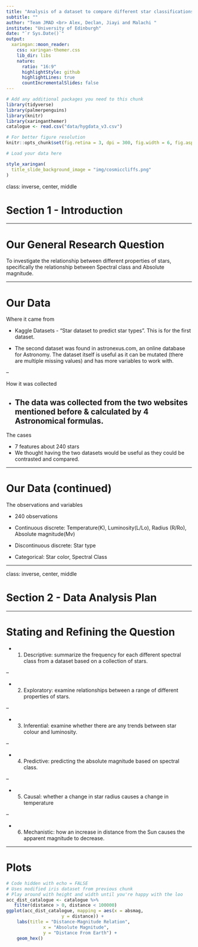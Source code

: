 ```yaml
---
title: "Analysis of a dataset to compare different star classifications"
subtitle: ""
author: "Team JMAD <br> Alex, Declan, Jiayi and Malachi "
institute: "University of Edinburgh"
date: "`r Sys.Date()`"
output:
  xaringan::moon_reader:
    css: xaringan-themer.css
    lib_dir: libs
    nature:
      ratio: "16:9"
      highlightStyle: github
      highlightLines: true
      countIncrementalSlides: false
---
```


```r
# Add any additional packages you need to this chunk
library(tidyverse)
library(palmerpenguins)
library(knitr)
library(xaringanthemer)
catalogue <- read.csv("data/hygdata_v3.csv")
```

```r
# For better figure resolution
knitr::opts_chunk$set(fig.retina = 3, dpi = 300, fig.width = 6, fig.asp = 0.618, out.width = "80%")
```

```r
# Load your data here
```

```r
style_xaringan(
  title_slide_background_image = "img/cosmiccliffs.png"
)
```



class: inverse, center, middle

# Section 1 - Introduction

---

# Our General Research Question


To investigate the relationship between different properties of stars, specifically the relationship between Spectral class and Absolute magnitude.


---

# Our Data

Where it came from

- Kaggle Datasets - "Star dataset to predict star types". This is for the first dataset.

- The second dataset was found in astronexus.com, an online database for Astronomy. The dataset itself is useful as it can be mutated (there are multiple missing values) and has more variables to work with. 


--

How it was collected

- The data was collected from the two websites mentioned before & calculated by 4 Astronomical formulas.
--

The cases

- 7 features about 240 stars
- We thought having the two datasets would be useful as they could be contrasted and compared. 

---

# Our Data (continued)

The observations and variables

- 240 observations

- Continuous discrete: Temperature(K), Luminosity(L/Lo), Radius (R/Ro), Absolute magnitude(Mv)

- Discontinuous discrete: Star type

- Categorical: Star color, Spectral Class


---

class: inverse, center, middle

# Section 2 - Data Analysis Plan


---

# Stating and Refining the Question

- 1) Descriptive: summarize the frequency for each different spectral class from a dataset based on a collection of stars.

--

- 2) Exploratory: examine relationships between a range of different properties of stars.

--

- 3) Inferential: examine whether there are any trends between star colour and luminosity.

--

- 4) Predictive: predicting the absolute magnitude based on spectral class.

--

- 5) Causal: whether a change in star radius causes a change in temperature

--

- 6) Mechanistic: how an increase in distance from the Sun causes the apparent magnitude to decrease.

---

# Plots

```r

# Code hidden with echo = FALSE
# Uses modified iris dataset from previous chunk
# Play around with height and width until you're happy with the loo
acc_dist_catalogue <- catalogue %>%
   filter(distance > 0, distance < 100000) 
ggplot(acc_dist_catalogue, mapping = aes(x = absmag,
                     y = distance)) +
    labs(title = "Distance-Magnitude Relation",
              x = "Absolute Magnitude",
              y = "Distance From Earth") +
    geom_hex()


                
```

